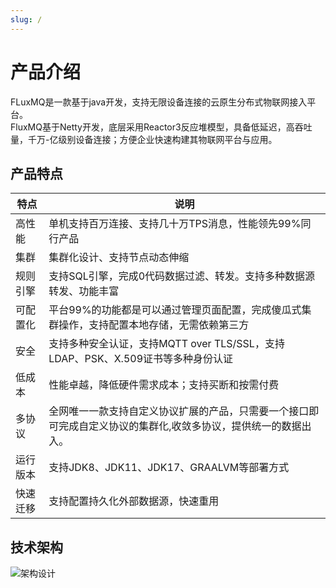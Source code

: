 ```yaml
---
slug: /
---
```

# 产品介绍
FLuxMQ是一款基于java开发，支持无限设备连接的云原生分布式物联网接入平台。  
FluxMQ基于Netty开发，底层采用Reactor3反应堆模型，具备低延迟，高吞吐量，千万-亿级别设备连接；方便企业快速构建其物联网平台与应用。

## 产品特点

| 特点   | 说明                                                       |
|------|----------------------------------------------------------|
| 高性能  | 单机支持百万连接、支持几十万TPS消息，性能领先99%同行产品                          | 
| 集群   | 集群化设计、支持节点动态伸缩                                           | 
| 规则引擎 | 支持SQL引擎，完成0代码数据过滤、转发。支持多种数据源转发、功能丰富                      | 
| 可配置化 | 平台99%的功能都是可以通过管理页面配置，完成傻瓜式集群操作，支持配置本地存储，无需依赖第三方          |
| 安全   | 支持多种安全认证，支持MQTT over TLS/SSL，支持LDAP、PSK、X.509证书等多种身份认证   |
| 低成本  | 性能卓越，降低硬件需求成本；支持买断和按需付费                                  |
| 多协议  | 全网唯一一款支持自定义协议扩展的产品，只需要一个接口即可完成自定义协议的集群化,收敛多协议，提供统一的数据出入。 |
| 运行版本 | 支持JDK8、JDK11、JDK17、GRAALVM等部署方式                          |
| 快速迁移 | 支持配置持久化外部数据源，快速重用                                        |


## 技术架构

![架构设计](@site/static/images/fluxmq-final.png)